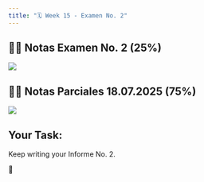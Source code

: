 ```yaml
---
title: "🗓️ Week 15 - Examen No. 2"
---
```



## 👨‍🏫 Notas Examen No. 2 (25%)

::: {.callout-important collapse=true}
![](figures/GB_EXAMEN2.png)
:::

## 👨‍🏫 Notas Parciales 18.07.2025 (75%)

::: {.callout-important collapse=true}
![](figures/GB-Notas-18.07.2025.png)
:::

## Your Task:

Keep writing your Informe No. 2.

🎥 





